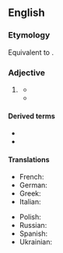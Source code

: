 ==English==

===Etymology===
Equivalent to {{suffix|en|noumenon|alt1=noumen(on)|al}}. {{etystub|lang=en}}

===Adjective===
{{en-adj|-}}

# {{lb|en|philosophy|especially {{w|Immanuel Kant|Kantianism}}}} {{def|Of or pertaining to the [[noumenon]] or the realm of things as they are in themselves.}}
#* {{quote-journal
|year=1878
|author=James Sully
|title=The Question of Visual Perception in Germany
|work=Mind
|volume=3
|issue=10
|page=193
|passage=We may here distinguish between two kinds of reality, phenomenal or relative, and '''noumenal''' or absolute.}}
#* {{quote-journal
|year=2003
|author=Jay Garfield
|author2=Graham Priest
|title=Nāgārjuna and the Limits of Thought
|work=Philosophy East and West
|volume=53
|issue=1
|page=3
|passage=When Kant says that it is impossible to know anything about, or apply any categories to, the '''noumenal''' realm, he would seem to be doing just what cannot be done.}}
#: {{ant|en|phenomenal}}

====Derived terms====
* {{l|en|noumenality}}
* {{l|en|noumenally}}

====Translations====
{{trans-top|of or pertaining to the noumenon}}
* French: {{t+|fr|nouménal}}
* German: {{t|de|noumenisch}}
* Greek: {{t-needed|el}}
* Italian: {{t|it|noumenico}}
{{trans-mid}}
* Polish: {{t|pl|noumenalny}}
* Russian: {{t+|ru|ноумена́льний}}
* Spanish: {{t|es|nouménico}}
* Ukrainian: {{t|uk|ноумена́льний}}
{{trans-bottom}}